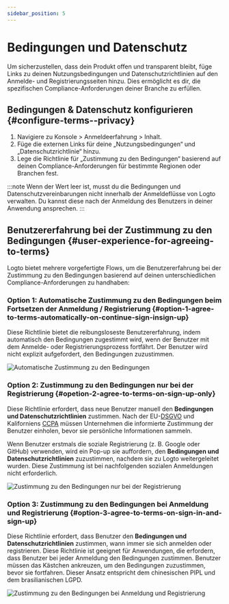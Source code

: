 ```yaml
---
sidebar_position: 5
---
```


# Bedingungen und Datenschutz

Um sicherzustellen, dass dein Produkt offen und transparent bleibt, füge Links zu deinen Nutzungsbedingungen und Datenschutzrichtlinien auf den Anmelde- und Registrierungsseiten hinzu. Dies ermöglicht es dir, die spezifischen Compliance-Anforderungen deiner Branche zu erfüllen.

## Bedingungen & Datenschutz konfigurieren \{#configure-terms--privacy}

1. Navigiere zu <CloudLink to="/sign-in-experience/content">Konsole > Anmeldeerfahrung > Inhalt</CloudLink>.
2. Füge die externen Links für deine „Nutzungsbedingungen“ und „Datenschutzrichtlinie“ hinzu.
3. Lege die Richtlinie für „Zustimmung zu den Bedingungen“ basierend auf deinen Compliance-Anforderungen für bestimmte Regionen oder Branchen fest.

:::note
Wenn der Wert leer ist, musst du die Bedingungen und Datenschutzvereinbarungen nicht innerhalb der Anmeldeflüsse von Logto verwalten. Du kannst diese nach der Anmeldung des Benutzers in deiner Anwendung ansprechen.
:::

## Benutzererfahrung bei der Zustimmung zu den Bedingungen \{#user-experience-for-agreeing-to-terms}

Logto bietet mehrere vorgefertigte Flows, um die Benutzererfahrung bei der Zustimmung zu den Bedingungen basierend auf deinen unterschiedlichen Compliance-Anforderungen zu handhaben:

### Option 1: Automatische Zustimmung zu den Bedingungen beim Fortsetzen der Anmeldung / Registrierung \{#option-1-agree-to-terms-automatically-on-continue-sign-insign-up}

Diese Richtlinie bietet die reibungsloseste Benutzererfahrung, indem automatisch den Bedingungen zugestimmt wird, wenn der Benutzer mit dem Anmelde- oder Registrierungsprozess fortfährt.
Der Benutzer wird nicht explizit aufgefordert, den Bedingungen zuzustimmen.

<img src="/img/assets/auto-agree-to-terms.png" alt="Automatische Zustimmung zu den Bedingungen" />

### Option 2: Zustimmung zu den Bedingungen nur bei der Registrierung \{#opetion-2-agree-to-terms-on-sign-up-only}

Diese Richtlinie erfordert, dass neue Benutzer manuell den **Bedingungen und Datenschutzrichtlinien** zustimmen. Nach der EU-[DSGVO](https://gdpr-info.eu/art-4-gdpr/) und Kaliforniens [CCPA](https://oag.ca.gov/privacy/ccpa) müssen Unternehmen die informierte Zustimmung der Benutzer einholen, bevor sie persönliche Informationen sammeln.

Wenn Benutzer erstmals die soziale Registrierung (z. B. Google oder GitHub) verwenden, wird ein Pop-up sie auffordern, den **Bedingungen und Datenschutzrichtlinien** zuzustimmen, nachdem sie zu Logto weitergeleitet wurden. Diese Zustimmung ist bei nachfolgenden sozialen Anmeldungen nicht erforderlich.

<img
  src="/img/assets/sign-up-only-agree-to-terms.png"
  alt="Zustimmung zu den Bedingungen nur bei der Registrierung"
/>

### Option 3: Zustimmung zu den Bedingungen bei Anmeldung und Registrierung \{#option-3-agree-to-terms-on-sign-in-and-sign-up}

Diese Richtlinie erfordert, dass Benutzer den **Bedingungen und Datenschutzrichtlinien** zustimmen, wann immer sie sich anmelden oder registrieren. Diese Richtlinie ist geeignet für Anwendungen, die erfordern, dass Benutzer bei jeder Anmeldung den Bedingungen zustimmen. Benutzer müssen das Kästchen ankreuzen, um den Bedingungen zuzustimmen, bevor sie fortfahren. Dieser Ansatz entspricht dem chinesischen PIPL und dem brasilianischen LGPD.

<img
  src="/img/assets/sign-in-agree-to-terms.png"
  alt="Zustimmung zu den Bedingungen bei Anmeldung und Registrierung"
/>
